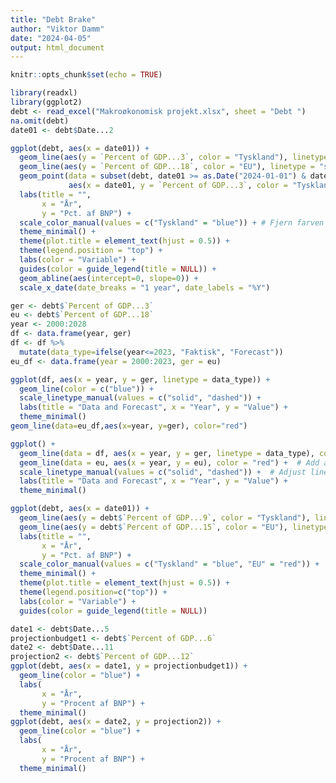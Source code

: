 ```yaml
---
title: "Debt Brake"
author: "Viktor Damm"
date: "2024-04-05"
output: html_document
---
```


```r
knitr::opts_chunk$set(echo = TRUE)
```

```r
library(readxl)
library(ggplot2)
debt <- read_excel("Makroøkonomisk projekt.xlsx", sheet = "Debt ")
na.omit(debt)
date01 <- debt$Date...2
```

```r
ggplot(debt, aes(x = date01)) +
  geom_line(aes(y = `Percent of GDP...3`, color = "Tyskland"), linetype = "solid") +
  geom_line(aes(y = `Percent of GDP...18`, color = "EU"), linetype = "solid") + 
  geom_point(data = subset(debt, date01 >= as.Date("2024-01-01") & date01 <= as.Date("2028-01-01")),
             aes(x = date01, y = `Percent of GDP...3`, color = "Tyskland")) +
  labs(title = "",
       x = "År",
       y = "Pct. af BNP") +
  scale_color_manual(values = c("Tyskland" = "blue")) + # Fjern farven for EU
  theme_minimal() +
  theme(plot.title = element_text(hjust = 0.5)) +
  theme(legend.position = "top") +
  labs(color = "Variable") +
  guides(color = guide_legend(title = NULL)) + 
  geom_abline(aes(intercept=0, slope=0)) +
  scale_x_date(date_breaks = "1 year", date_labels = "%Y")
```

```r
ger <- debt$`Percent of GDP...3`
eu <- debt$`Percent of GDP...18`
year <- 2000:2028
df <- data.frame(year, ger)
df <- df %>%
  mutate(data_type=ifelse(year<=2023, "Faktisk", "Forecast"))
eu_df <- data.frame(year = 2000:2023, ger = eu)

ggplot(df, aes(x = year, y = ger, linetype = data_type)) +
  geom_line(color = c("blue")) +
  scale_linetype_manual(values = c("solid", "dashed")) +
  labs(title = "Data and Forecast", x = "Year", y = "Value") +
  theme_minimal()
geom_line(data=eu_df,aes(x=year, y=ger), color="red")
```

```r
ggplot() +
  geom_line(data = df, aes(x = year, y = ger, linetype = data_type), color = c("blue")) +  # Adjust colors as needed
  geom_line(data = eu, aes(x = year, y = eu), color = "red") +  # Add another line
  scale_linetype_manual(values = c("solid", "dashed")) +  # Adjust linetypes as needed
  labs(title = "Data and Forecast", x = "Year", y = "Value") +
  theme_minimal()
```


```r
ggplot(debt, aes(x = date01)) +
  geom_line(aes(y = debt$`Percent of GDP...9`, color = "Tyskland"), linetype = "solid") +
  geom_line(aes(y = debt$`Percent of GDP...15`, color = "EU"), linetype = "solid") + # Tilføjelse af linje for enhedslønomkostninger
  labs(title = "",
       x = "År",
       y = "Pct. af BNP") +
  scale_color_manual(values = c("Tyskland" = "blue", "EU" = "red")) +  # Justér farverne efter behov
  theme_minimal() +
  theme(plot.title = element_text(hjust = 0.5)) +
  theme(legend.position=c("top")) +
  labs(color = "Variable") +
  guides(color = guide_legend(title = NULL))
```

```r
date1 <- debt$Date...5
projectionbudget1 <- debt$`Percent of GDP...6`
date2 <- debt$Date...11
projection2 <- debt$`Percent of GDP...12`
ggplot(debt, aes(x = date1, y = projectionbudget1)) +
  geom_line(color = "blue") +
  labs(
       x = "År",
       y = "Procent af BNP") +
  theme_minimal()
ggplot(debt, aes(x = date2, y = projection2)) +
  geom_line(color = "blue") +
  labs(
       x = "År",
       y = "Procent af BNP") +
  theme_minimal()
```